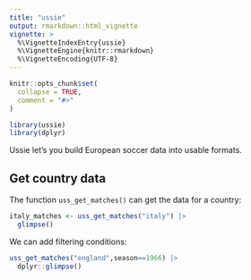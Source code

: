 ```yaml
---
title: "ussie"
output: rmarkdown::html_vignette
vignette: >
  %\VignetteIndexEntry{ussie}
  %\VignetteEngine{knitr::rmarkdown}
  %\VignetteEncoding{UTF-8}
---
```


```r
knitr::opts_chunk$set(
  collapse = TRUE,
  comment = "#>"
)
```

```r
library(ussie)
library(dplyr)


```
Ussie let's you build European soccer data into usable formats.


## Get country data

The function `uss_get_matches()` can get the data for a country:


```r
italy_matches <- uss_get_matches("italy") |> 
  glimpse()

```


We can add filtering conditions:

```r
uss_get_matches("england",season==1966) |> 
  dplyr::glimpse()

```
